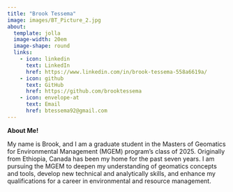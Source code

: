 ```yaml
---
title: "Brook Tessema"
image: images/BT_Picture_2.jpg
about:
  template: jolla
  image-width: 20em
  image-shape: round
  links: 
    - icon: linkedin
      text: LinkedIn
      href: https://www.linkedin.com/in/brook-tessema-558a6619a/
    - icon: github
      text: GitHub
      href: https://github.com/brooktessema
    - icon: envelope-at
      text: Email
      href: btessema92@gmail.com
---
```


**About Me!**

My name is Brook, and I am a graduate student in the Masters of Geomatics for Environmental Management (MGEM) program's class of 2025. Originally from Ethiopia, Canada has been my home for the past seven years. I am pursuing the MGEM to deepen my understanding of geomatics concepts and tools, develop new technical and analytically skills, and enhance my qualifications for a career in environmental and resource management.
